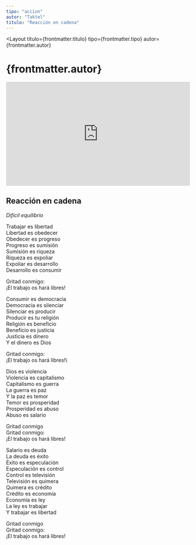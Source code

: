 ```yaml
---
tipo: "accion"
autor: "Taktel"
titulo: "Reacción en cadena"
---
```



<Layout
  titulo={frontmatter.titulo}
  tipo={frontmatter.tipo}
  autor={frontmatter.autor}
>

<Prose>
  <h1>{frontmatter.autor}</h1>
</Prose>

<div class="w-full">
  <div style="position:relative;padding-top:56.25%;">
    <iframe
      src="https://iframe.mediadelivery.net/embed/201842/5e39e1ec-8345-4d9d-a49f-1f9c34cf07e8?autoplay=false&loop=false&muted=false&preload=true&responsive=true"
      loading="lazy"
      style="border:0;position:absolute;top:0;height:100%;width:100%;"
      allow="accelerometer;gyroscope;autoplay;encrypted-media;picture-in-picture;"
      allowfullscreen="true"
    ></iframe>
  </div>
</div>

<Prose>

<ImageCaption
  mobileImgUrl={imageCartelDesktop}
  desktopImgUrl={imageCartelDesktop}
  caption="Pie de foto"
  alt="alt"
  clase="mt-20"
/>

## Reacción en cadena

_Difícil equilibrio_

Trabajar es libertad\
Libertad es obedecer\
Obedecer es progreso\
Progreso es sumisión\
Sumisión es riqueza\
Riqueza es expoliar\
Expoliar es desarrollo\
Desarrollo es consumir

Gritad conmigo:\
¡El trabajo os hará libres!

Consumir es democracia\
Democracia es silenciar\
Silenciar es producir\
Producir es tu religión\
Religión es beneficio\
Beneficio es justicia\
Justicia es dinero\
Y el dinero es Dios

Gritad conmigo:\
¡El trabajo os hará libres!\

Dios es violencia\
Violencia es capitalismo\
Capitalismo es guerra\
La guerra es paz\
Y la paz es temor\
Temor es prosperidad\
Prosperidad es abuso\
Abuso es salario

Gritad conmigo\
Gritad conmigo:\
¡El trabajo os hará libres!

Salario es deuda\
La deuda es éxito\
Éxito es especulación\
Especulación es control\
Control es televisión\
Televisión es quimera\
Quimera es crédito\
Crédito es economía\
Economía es ley\
La ley es trabajar\
Y trabajar es libertad

Gritad conmigo\
Gritad conmigo:\
¡El trabajo os hará libres!

</Prose>
</Layout>
